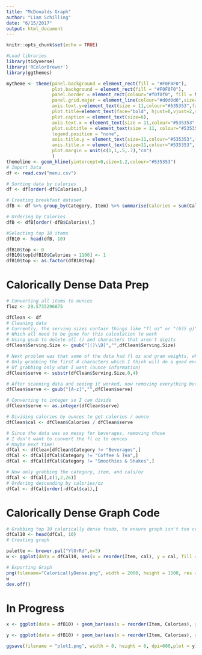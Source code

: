 ```yaml
---
title: "McDonalds Graph"
author: "Liam Schilling"
date: "6/15/2017"
output: html_document
---
```


```r
knitr::opts_chunk$set(echo = TRUE)
```


```r
#Load libraries
library(tidyverse)
library('RColorBrewer')
library(ggthemes)

mytheme <- theme(panel.background = element_rect(fill = "#F0F0F0"),
                 plot.background = element_rect(fill = "#F0F0F0"),
                 panel.border = element_rect(colour="#f0f0f0", fill = NA),
                 panel.grid.major = element_line(colour="#d0d0d0",size=.75),
                 axis.text.y=element_text(size = 11,colour="#535353",face="bold"),
                 plot.title=element_text(face="bold", hjust=0,vjust=2,size = 20,colour="#3c3c3c"),
                 plot.caption = element_text(size=6),
                 axis.text.x = element_text(size = 11,colour="#535353",face="bold"),
                 plot.subtitle = element_text(size = 11, colour="#535353",face="bold", hjust=0,vjust=2),
                 legend.position = "none",
                 axis.title.y = element_text(size=11,colour="#535353",face="bold",lineheight = 3, hjust=0),
                 axis.title.x = element_text(size=11,colour="#535353",face="bold",lineheight=3,vjust=0),
                 plot.margin = unit(c(1,1,.5,.7),"cm")
                 )
themeline <- geom_hline(yintercept=0,size=1.2,colour="#535353")
# Import Data
df <- read.csv("menu.csv")

# Sorting data by calories
df <- df[order(-df$Calories),]

# Creating breakfast dataset
dfB <- df %>% group_by(Category, Item) %>% summarise(Calories = sum(Calories)) %>% filter(Category == "Breakfast")

# Ordering by Calories
dfB <- dfB[order(-dfB$Calories),]

#Selecting top 10 items
dfB10 <- head(dfB, 10)

dfB10$top <- 0
dfB10$top[dfB10$Calories > 1100] <- 1
dfB10$top <- as.factor(dfB10$top)
```

# Calorically Dense Data Prep
```r
# Converting all items to ounces
floz <- 29.5735296875

dfClean <- df
# Cleaning data
# Currently, the serving sizes contain things like "fl oz" or "(635 g)"
# Which all need to be gone for this calculation to work
# Using gsub to delete all () and characters that aren't digits
dfClean$Serving.Size <- gsub("[()\\D]","",dfClean$Serving.Size)

# Next problem was that some of the data had fl oz and gram weights, which causes an issue
# Only grabbing the first 4 characters which I think will do a good enough job
# Of grabbing only what I want (ounce information)
dfClean$serve <- substr(dfClean$Serving.Size,0,4)

# After scanning data and seeing it worked, now removing everything but numbers
dfClean$serve <- gsub("[A-z]","",dfClean$serve)

# Converting to integer so I can divide
dfClean$serve <- as.integer(dfClean$serve)

# Dividing calories by ounces to get calories / ounce
dfClean$cal <- dfClean$Calories / dfClean$serve

# Since the data was so messy for beverages, removing those
# I don't want to convert the fl oz to ounces
# Maybe next time!
dfCal <- dfClean[dfClean$Category != "Beverages",]
dfCal <- dfCal[dfCal$Category != "Coffee & Tea",]
dfCal <- dfCal[dfCal$Category != "Smoothies & Shakes",]

# Now only grabbing the category, item, and cals/oz
dfCal <- dfCal[,c(1,2,26)]
# Ordering descending by calories/oz
dfCal <- dfCal[order(-dfCal$cal),]
```
# Calorically Dense Graph Code
```r
# Grabbing top 10 calorically dense foods, to ensure graph isn't too crowded
dfCal10 <- head(dfCal, 10)
# Creating graph

palette <- brewer.pal("YlOrRd",n=3)
w <- ggplot(data = dfCal10, aes(x = reorder(Item, cal), y = cal, fill = Category)) + geom_bar(aes(alpha = .85),stat = "identity", colour="#303030") + geom_text(aes(x = Item, y = cal, label = Category, colour = "#535353", fontface="bold"), hjust="right", nudge_y = -5)+ coord_flip() + labs(x = "", y = "Calories / oz", title = "McDonald's Most Calorically Dense Foods", caption = "Source: Kaggle.com") + themeline + scale_fill_manual(values = palette) + scale_colour_manual(values = "#535353") + mytheme

# Exporting Graph
png(filename="CaloricallyDense.png", width = 2000, height = 1500, res = 200)
w
dev.off()
```

# In Progress
```r
x <- ggplot(data = dfB10) + geom_bar(aes(x = reorder(Item, Calories), y=Calories, fill = top, alpha = .75), colour = "#303036", stat = "identity") + coord_flip() + guides(fill=FALSE, alpha = FALSE) + theme_hc() + theme(axis.text.y=element_text(size = 6), plot.title=element_text(size = 18), plot.caption = element_text(size=6), axis.text.x = element_text(size = 8), plot.subtitle = element_text(size = 10)) + labs(title="McDonald's Breakfast Items", subtitle = "Top 10 Highest Calorie Foods", caption = "Source: Kaggle.com") + scale_fill_economist() + labs(y = "Calories", x = "")

y <- ggplot(data = dfB10) + geom_bar(aes(x = reorder(Item, Calories), y=Calories, fill = top, alpha = .75), colour = "#303036", stat = "identity") + geom_text(aes(label=Item, x = Item, y = Calories, fontface = "bold"), hjust="right", nudge_y = -5)+ coord_flip() + guides(fill=FALSE, alpha = FALSE, x = FALSE) + labs(title="McDonald's Breakfast Items", subtitle = "Top 10 Highest Calorie Foods", caption = "Source: Kaggle.com") + scale_fill_economist() + labs(y = "Calories", x = "") + mytheme + scale_color_manual(values = "#535353") + geom_hline(yintercept=0,size=1.2,colour="#535353") + theme(axis.text.y = element_blank())

ggsave(filename = "plot1.png", width = 8, height = 6, dpi=600,plot = y)
```



